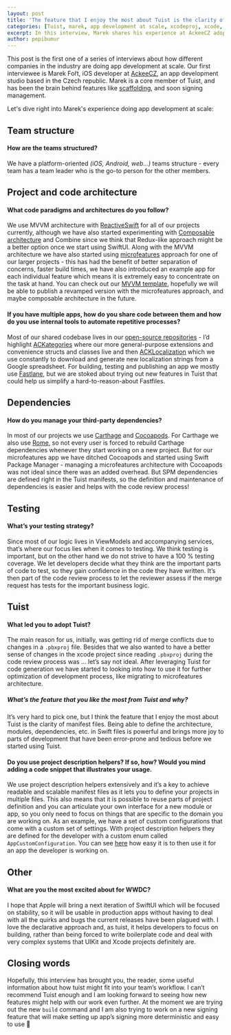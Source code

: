 ```yaml
---
layout: post
title: 'The feature that I enjoy the most about Tuist is the clarity of manifest files - Marek Fořt'
categories: [Tuist, marek, app development at scale, xcodeproj, xcode, swift]
excerpt: In this interview, Marek shares his experience at AckeeCZ adopting the Microfeatures architecture and how they use Tuist to codify the structure of their projects. He also talks about his stance regarding the usage of third-party dependencies, as how they approach testing to deliver code fast and with confidence.
author: pepibumur
---
```


This post is the first one of a series of interviews about how different companies in the industry are doing app development at scale.
Our first interviewee is Marek Fořt, iOS developer at [AckeeCZ](https://www.ackee.cz/en), an app development studio based in the Czech republic.
Marek is a core member of Tuist, and has been the brain behind features like [scaffolding](/commands/scaffold/), and soon signing management.

Let's dive right into Marek's experience doing app development at scale:

## Team structure

#### How are the teams structured?

We have a platform-oriented _(iOS, Android, web...)_ teams structure - every team has a team leader who is the go-to person for the other members.

## Project and code architecture

#### What code paradigms and architectures do you follow?

We use MVVM architecture with [ReactiveSwift](https://github.com/ReactiveCocoa/ReactiveSwift) for all of our projects currently, although we have also started experimenting with [Composable architecture](https://github.com/pointfreeco/swift-composable-architecture) and Combine since we think that Redux-like approach might be a better option once we start using SwiftUI. Along with the MVVM architecture we have also started using [microfeatures](/docs/architectures/microfeatures/) approach for one of our larger projects - this has had the benefit of better separation of concerns, faster build times, we have also introduced an example app for each individual feature which means it is extremely easy to concentrate on the task at hand. You can check out our [MVVM template](https://github.com/AckeeCZ/iOS-MVVM-ProjectTemplate/), hopefully we will be able to publish a revamped version with the microfeatures approach, and maybe composable architecture in the future.

#### If you have multiple apps, how do you share code between them and how do you use internal tools to automate repetitive processes?

Most of our shared codebase lives in our [open-source repositories](https://github.com/orgs/AckeeCZ/teams/ios/repositories) - I’d highlight [ACKategories](https://github.com/AckeeCZ/ACKategories) where our more general-purpose extensions and convenience structs and classes live and then [ACKLocalization](https://github.com/AckeeCZ/ACKLocalization) which we use constantly to download and generate new localization strings from a Google spreadsheet. For building, testing and publishing an app we mostly use [Fastlane](https://fastlane.tools), but we are stoked about trying out new features in Tuist that could help us simplify a hard-to-reason-about Fastfiles.

## Dependencies

#### How do you manage your third-party dependencies?

In most of our projects we use [Carthage](https://github.com/carthage) and [Cocoapods](https://cocoapods.org). For Carthage we also use [Rome](https://github.com/tmspzz/Rome/), so not every user is forced to rebuild Carthage dependencies whenever they start working on a new project. But for our microfeatures app we have ditched Cocoapods and started using Swift Package Manager - managing a microfeatures architecture with Cocoapods was not ideal since there was an added overhead. But SPM dependencies are defined right in the Tuist manifests, so the definition and maintenance of dependencies is easier and helps with the code review process!

## Testing

#### What’s your testing strategy?

Since most of our logic lives in ViewModels and accompanying services, that’s where our focus lies when it comes to testing. We think testing is important, but on the other hand we do not strive to have a 100 % testing coverage. We let developers decide what they think are the important parts of code to test, so they gain confidence in the code they have written. It’s then part of the code review process to let the reviewer assess if the merge request has tests for the important business logic.

## Tuist

#### What led you to adopt Tuist?

The main reason for us, initially, was getting rid of merge conflicts due to changes in a `.pbxproj` file. Besides that we also wanted to have a better sense of changes in the xcode project since reading `.pbxproj` during the code review process was … let’s say not ideal. After leveraging Tuist for code generation we have started to looking into how to use it for further optimization of development process, like migrating to microfeatures architecture.

##### What’s the feature that you like the most from Tuist and why?

It’s very hard to pick one, but I think the feature that I enjoy the most about Tuist is the clarity of manifest files. Being able to define the architecture, modules, dependencies, etc. in Swift files is powerful and brings more joy to parts of development that have been error-prone and tedious before we started using Tuist.

#### Do you use project description helpers? If so, how? Would you mind adding a code snippet that illustrates your usage.

We use project description helpers extensively and it’s a key to achieve readable and scalable manifest files as it lets you to define your projects in multiple files. This also means that it is possible to reuse parts of project definition and you can articulate your own interface for a new module or app, so you only need to focus on things that are specific to the domain you are working on. As an example, we have a set of custom configurations that come with a custom set of settings. With project description helpers they are defined for the developer with a custom enum called `AppCustomConfiguration`. You can see [here](https://github.com/AckeeCZ/iOS-MVVM-ProjectTemplate/blob/master/Tuist/ProjectDescriptionHelpers/Project%2BTemplates.swift#L5) how easy it is to then use it for an app the developer is working on.

## Other

#### What are you the most excited about for WWDC?

I hope that Apple will bring a next iteration of SwiftUI which will be focused on stability, so it will be usable in production apps without having to deal with all the quirks and bugs the current releases have been plagued with. I love the declarative approach and, as tuist, it helps developers to focus on building, rather than being forced to write boilerplate code and deal with very complex systems that UIKit and Xcode projects definitely are.

## Closing words

Hopefully, this interview has brought you, the reader, some useful information about how tuist might fit into your team’s workflow. I can’t recommend Tuist enough and I am looking forward to seeing how new features might help with our work even further. At the moment we are trying out the new `build` command and I am also trying to work on a new signing feature that will make setting up app’s signing more deterministic and easy to use 🎉

